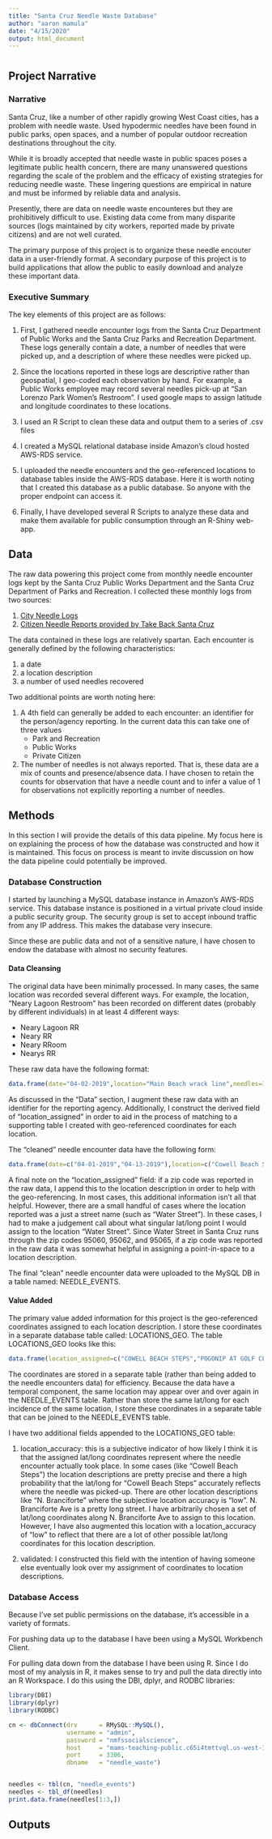 ```yaml
---
title: "Santa Cruz Needle Waste Database"
author: "aaron mamula"
date: "4/15/2020"
output: html_document
---
```


# {.tabset .tabset-fade .tabset-pills}

## Project Narrative

### Narrative

Santa Cruz, like a number of other rapidly growing West Coast cities, has a problem with needle waste. Used hypodermic needles have been found in public parks, open spaces, and a number of popular outdoor recreation destinations throughout the city. 

While it is broadly accepted that needle waste in public spaces poses a legitimate public health concern, there are many unanswered questions regarding the scale of the problem and the efficacy of existing strategies for reducing needle waste. These lingering questions are empirical in nature and must be informed by reliable data and analysis. 

Presently, there are data on needle waste encounteres but they are prohibitively difficult to use. Existing data come from many disparite sources (logs maintained by city workers, reported made by private citizens) and are not well curated. 

The primary purpose of this project is to organize these needle encouter data in a user-friendly format. A secondary purpose of this project is to build applications that allow the public to easily download and analyze these important data.

### Executive Summary

The key elements of this project are as follows:

1. First, I gathered needle encounter logs from the Santa Cruz Department of Public Works and the Santa Cruz Parks and Recreation Department. These logs generally contain a date, a number of needles that were picked up, and a description of where these needles were picked up.

2. Since the locations reported in these logs are descriptive rather than geospatial, I geo-coded each observation by hand. For example, a Public Works employee may record several needles pick-up at "San Lorenzo Park Women's Restroom". I used google maps to assign latitude and longitude coordinates to these locations.

3. I used an R Script to clean these data and output them to a series of .csv files

4. I created a MySQL relational database inside Amazon's cloud hosted AWS-RDS service. 

5. I uploaded the needle encounters and the geo-referenced locations to database tables inside the AWS-RDS database. Here it is worth noting that I created this database as a public database. So anyone with the proper endpoint can access it.

6. Finally, I have developed several R Scripts to analyze these data and make them available for public consumption through an R-Shiny web-app.

## Data 

The raw data powering this project come from monthly needle encounter logs kept by the Santa Cruz Public Works Department and the Santa Cruz Department of Parks and Recreation. I collected these monthly logs from two sources:

1. [City Needle Logs](https://sckeepinitreal.wixsite.com/sc--keepin-it-real/needle-reports)
2. [Citizen Needle Reports provided by Take Back Santa Cruz](http://takebacksantacruz.org/category/needles-in-public-places/)

The data contained in these logs are relatively spartan. Each encounter is generally defined by the following characteristics:

1. a date
2. a location description
3. a number of used needles recovered

Two additional points are worth noting here:

1. A 4th field can generally be added to each encounter: an identifier for the person/agency reporting. In the current data this can take one of three values
    * Park and Recreation
    * Public Works
    * Private Citizen

2. The number of needles is not always reported. That is, these data are a mix of counts and presence/absence data. I have chosen to retain the counts for observation that have a needle count and to infer a value of 1 for observations not explicitly reporting a number of needles.

## Methods

In this section I will provide the details of this data pipeline. My focus here is on explaining the process of how the database was constructed and how it is maintained. This focus on process is meant to invite discussion on how the data pipeline could potentially be improved.

### Database Construction

I started by launching a MySQL database instance in Amazon's AWS-RDS service. This database instance is positioned in a virtual private cloud inside a public security group. The security group is set to accept inbound traffic from any IP address. This makes the database very insecure. 

Since these are public data and not of a sensitive nature, I have chosen to endow the database with almost no security features.

#### Data Cleansing

The original data have been minimally processed. In many cases, the same location was recorded several different ways. For example, the location, "Neary Lagoon Restroom" has been recorded on different dates (probably by different individuals) in at least 4 different ways:

* Neary Lagoon RR
* Neary RR
* Neary RRoom
* Nearys RR

These raw data have the following format:

```r
data.frame(date="04-02-2019",location="Main Beach wrack line",needles=3)

```

As discussed in the "Data" section, I augment these raw data with an identifier for the reporting agency. Additionally, I construct the derived field of "location_assigned" in order to aid in the process of matching to a supporting table I created with geo-referenced coordinates for each location.

The "cleaned" needle encounter data have the following form:

```r
data.frame(date=c("04-01-2019","04-13-2019"),location=c("Cowell Beach Steps","113 Walnut Street"),city=c("Santa Cruz","Santa Cruz"),zip=c(NA,95060),agency=c("Public Works","Parks and Rec."),needles=c(1,5),location_assigned=c("COWELL BEACH STEPS","113 WALNUT STREET_95060"))
```

A final note on the "location_assigned" field: if a zip code was reported in the raw data, I append this to the location description in order to help with the geo-referencing. In most cases, this additional information isn't all that helpful. However, there are a small handful of cases where the location reported was a just a street name (such as "Water Street"). In these cases, I had to make a judgement call about what singular lat/long point I would assign to the location "Water Street". Since Water Street in Santa Cruz runs through the zip codes 95060, 95062, and 95065, if a zip code was reported in the raw data it was somewhat helpful in assigning a point-in-space to a location description.

The final "clean" needle encounter data were uploaded to the MySQL DB in a table named: NEEDLE_EVENTS.

#### Value Added

The primary value added information for this project is the geo-referenced coordinates assigned to each location description. I store these coordinates in a separate database table called: LOCATIONS_GEO. The table LOCATIONS_GEO looks like this:

```r
data.frame(location_assigned=c("COWELL BEACH STEPS","POGONIP AT GOLF CLUB GATE"),lat=c(36.990276,36.962289),lon=c(-122.036664,-122.024009),location_accuracy=c("High","High"),validated=c(NA,NA))
```

The coordinates are stored in a separate table (rather than being added to the needle encounters data) for efficiency. Because the data have a temporal component, the same location may appear over and over again in the NEEDLE_EVENTS table. Rather than store the same lat/long for each incidence of the same location, I store these coordinates in a separate table that can be joined to the NEEDLE_EVENTS table.

I have two additional fields appended to the LOCATIONS_GEO table:

1. location_accuracy: this is a subjective indicator of how likely I think it is that the assigned lat/long coordinates represent where the needle encounter actually took place. In some cases (like "Cowell Beach Steps") the location descriptions are pretty precise and there a high probability that the lat/long for "Cowell Beach Steps" accurately reflects where the needle was picked-up. There are other location descriptions like "N. Branciforte" where the subjective location accuracy is "low". N. Branciforte Ave is a pretty long street. I have arbitrarily chosen a set of lat/long coordinates along N. Branciforte Ave to assign to this location. However, I have also augmented this location with a location_accuracy of "low" to reflect that there are a lot of other possible lat/long coordinates for this location description. 

2. validated: I constructed this field with the intention of having someone else eventually look over my assignment of coordinates to location descriptions. 

### Database Access

Because I've set public permissions on the database, it's accessible in a variety of formats. 

For pushing data up to the database I have been using a MySQL Workbench Client.

For pulling data down from the database I have been using R. Since I do most of my analysis in R, it makes sense to try and pull the data directly into an R Workspace. I do this using the DBI, dplyr, and RODBC libraries:

```r
library(DBI)
library(dplyr)
library(RODBC)

cn <- dbConnect(drv      = RMySQL::MySQL(), 
                username = "admin", 
                password = "nmfssocialscience", 
                host     = "mams-teaching-public.c65i4tmttvql.us-west-1.rds.amazonaws.com", 
                port     = 3306, 
                dbname   = "needle_waste")


needles <- tbl(cn, "needle_events")
needles <- tbl_df(needles)
print.data.frame(needles[1:3,])
```

## Outputs